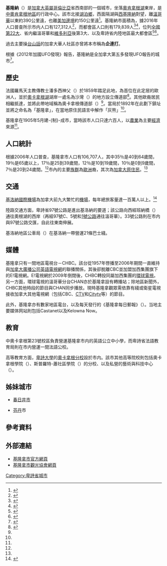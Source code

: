 {{noteTA
|1=zh-cn:不列颠哥伦比亚;zh-hk:卑詩;zh-tw:英屬哥倫比亞
|2=zh-cn:奥卡纳干;zh-hk:奧卡拿根;zh-tw:奧肯拿根
|3=zh-hans:公车局;zh-hk:公車局;zh-tw:公車局;
}}
{{Infobox settlement
|name                   = 基隆納
|native_name            = {{lang|en|Kelowna}}
|settlement_type        = 市
|nickname               = 
|motto                  = {{lang|en|Fruitful in Unity}}
|image_skyline          = Kelowna city view 2017.jpg
|imagesize              = 
|image_caption          = 基隆納天際線
|image_flag             = 
|image_shield           = Kelownacoatofarms.jpg
|shield_size            = 150px
|pushpin_relief         = yes
|pushpin_map = Canada British Columbia
|pushpin_label_position = <!-- the position of the pushpin label: left, right, top, bottom, none -->
|pushpin_map_caption    = 基隆納在[[卑詩省|卑詩省]]的位置
|pushpin_mapsize =
|coordinates     = {{Coord|49|15|02|N|123|06|43|W|region:CA-BC|display=it}}
|subdivision_type       = [[國家|國家]]
|subdivision_name       = {{CAN}}
|subdivision_type1      = [[省|省]]
|subdivision_name1      = [[英屬哥倫比亞|英屬哥倫比亞]]
|subdivision_type2      = [[不列顛哥倫比亞省行政區劃|區域]]
|subdivision_name2      = [[中奥肯拿根地區|中奥肯拿根地區]]
|leader_title           = [[市長|市長]]
|leader_name            = Colin Basran

|established_title      = 設市
|established_date       = 1905年

|area_total_km2         = 211.82
|area_metro_km2         = 

|population_as_of       = 2017年
|population_note        = 
|population_total       = 197,312
|population_metro       = 319,839（[[按人口排列的加拿大大都會區列表|全國排名第22位]]）
|population_urban       = 141,767
|population_density_km2 = auto
|population_density_mi2 = 
|timezone               = 太平洋標準時間
|utc_offset             = -8
|timezone_DST           = 太平洋日光節約時間
|utc_offset_DST         = -7
|postal_code_type       = [[加拿大郵區編號|郵政編號前綴]]
|postal_code            = V1P、V1V-V1Z
|area_code              = 250、778

|elevation_m            = 344
|elevation_ft           = 
|website                = [http://www.kelowna.ca 基洛納市官方網頁]
|footnotes              = 
}}
'''基隆納'''（{{lang|en|Kelowna}}）是[[加拿大|加拿大]][[英屬哥倫比亞|英屬哥倫比亞]]省西南部的一個城市，坐落[[欧肯纳根湖|奧肯拿根湖]]東岸，是[[中奧肯拿根地區|中奧肯拿根地區]]的行政中心。該市北接[[湖泊鄉|湖泊鄉]]，西面隔湖與[[西基隆納|西基隆納]]對望，離[[溫哥華|溫哥華]]以東約390公里遠，也離[[美加邊境|美加邊境]]約150公里遠<ref>{{citeweb|url=http://www.kelowna.ca/CM/Page1007.aspx|title=Location Map|work=City of Kelowna|year=2009|accessdate=2009-11-26|archive-date=2016-05-04|archive-url=https://web.archive.org/web/20160504101849/http://www.kelowna.ca/cm/page1007.aspx|dead-url=no}}</ref>。基隆納市面積為{{convert|211.82|sqm|sqft}}，據2016年人口普查所示市内人口有127,312人<ref name=statscan-city>{{citeweb|url=https://www12.statcan.gc.ca/census-recensement/2011/dp-pd/prof/details/page.cfm?Lang=E&Geo1=CSD&Code1=5935010&Geo2=PR&Code2=01&Data=Count&SearchText=kelowna&SearchType=Begins&SearchPR=59&B1=All&Custom=#tabs1|title=Census Profile: Kelowna (City)|work=[[加拿大統計局|加拿大統計局]]|year=2011|accessdate=2016-11-21|archive-date=2020-12-03|archive-url=https://web.archive.org/web/20201203175948/https://www12.statcan.gc.ca/census-recensement/2011/dp-pd/prof/details/page.cfm?Lang=E&Geo1=CSD&Code1=5935010&Geo2=PR&Code2=01&Data=Count&SearchText=kelowna&SearchType=Begins&SearchPR=59&B1=All&Custom=#tabs1|dead-url=no}}</ref>，而都會區人口則有179,839人<ref name=statscan-metro>{{citeweb|url=https://www12.statcan.gc.ca/census-recensement/2011/dp-pd/prof/details/page.cfm?Lang=E&Geo1=CMA&Code1=915&Geo2=PR&Code2=01&Data=Count&SearchText=kelowna&SearchType=Begins&SearchPR=59&B1=All&Custom=&TABID=1|title=Census Profile: Kelowna (CMA)|work=[[加拿大統計局|加拿大統計局]]|year=2011|accessdate=2016-11-21|archive-date=2020-12-03|archive-url=https://web.archive.org/web/20201203170652/https://www12.statcan.gc.ca/census-recensement/2011/dp-pd/prof/details/page.cfm?Lang=E&Geo1=CMA&Code1=915&Geo2=PR&Code2=01&Data=Count&SearchText=kelowna&SearchType=Begins&SearchPR=59&B1=All&Custom=&TABID=1|dead-url=no}}</ref><ref name=cityabout>{{citeweb|url=http://www.kelowna.ca/CM/Page67.aspx|title=About Kelowna|work=City of Kelowna|year=2009|accessdate=2009-11-26|archive-date=2016-12-07|archive-url=https://web.archive.org/web/20161207102743/http://www.kelowna.ca/cm/page67.aspx|dead-url=no}}</ref>，位列[[按人口排列的加拿大大都會區列表|全國第22大]]、省内繼溫哥華和[[維多利亞_(卑詩)|維多利亞]]後第3大、以及卑詩省内陸地區最大都會區<ref name=citypop>{{citeweb|url=http://www.kelowna.ca/CM/page130.aspx|title=Population / Demographic Statistics|work=City of Kelowna|year=2009|accessdate=2009-11-26|archive-date=2016-11-21|archive-url=https://web.archive.org/web/20161121233148/http://www.kelowna.ca/CM/page130.aspx|dead-url=no}}</ref><ref name=cityabout>{{citeweb|url=http://www.kelowna.ca/CM/Page67.aspx|title=About Kelowna|work=City of Kelowna|year=2009|accessdate=2009-11-26}}</ref>。

過去主要操[[台山話|台山話]]的加拿大華人社區亦曾將本市稱為'''企連打'''。

根據《2012年加國UFO發現》報告，基隆納是全加拿大第五多發現UFO報告的城市<ref>{{cite news |url=http://news.singtao.ca/toronto/2013-06-12/canada1371025059d4540201.html |title=大溫女子拍下懷疑UFO |date=2013-06-12 |publisher=[[星島日報|星島日報]]加東版 |author=馮瑞熊 |accessdate=2013-06-17 |language=zh-hant |archive-url=https://web.archive.org/web/20160312174525/http://news.singtao.ca/toronto/2013-06-12/canada1371025059d4540201.html |archive-date=2016-03-12 |dead-url=yes }}</ref>。

== 歷史 ==
法國羅馬天主教傳教士潘多西神父（{{lang|fr|Charles M. Pandosy}}）於1859年踏足此地，為首位在此定居的歐洲人，並於[[欧肯纳根湖|奧卡拿根湖]]湖岸一處名為沙灣（{{lang|fr|L'anse au sable}}）的地方設立傳道部<ref name=hist>{{citeweb|url=http://www.kelownabc.com/kelowna/|title=History of Kelowna BC|work=Kelowna Centennial Museum|accessdate=2016-11-21|archive-date=2020-06-23|archive-url=https://web.archive.org/web/20200623201418/https://www.kelownabc.com/kelowna/|dead-url=no}}</ref>。其他歐裔居民相繼抵達，並將此帶地域稱為奧卡拿根傳道部（{{lang|en|Okanagan Mission}}）<ref name=hist/>。當局於1892年在此劃下鎮址並將之命名為「基隆拿」，在當地原住民語言中解作「灰熊」<ref name=hist/>。

基隆拿在1905年5月建-{制}-成市，當時該市人口只達六百人，以[[農業|農業]]為主要[[經濟|經濟]]來源<ref name=cityabout/>。

== 人口統計 ==
根據2006年人口普查，基隆拿市人口有106,707人，其中35％是40到64歲間，19％是65歲以上，17％是25到39歲間，12％是10到19歲間，10％是0到9歲間，7％是20到24歲間。<ref name=citypop></ref>市內的主要[[族群_(人類社會)|族群]]為[[歐洲|歐洲]]裔，其次為[[加拿大原住民|加拿大原住民]]。<ref name=citypop></ref>

== 交通 ==
[[基洛納國際機場|基洛納國際機場]]為加拿大前九大繁忙的[[機場|機場]]，每年總旅客量達一百萬人以上。<ref>{{citeweb|url=http://www.kelowna.ca/cm/page68.aspx|title=Kelowna International Airport|work=City of Kelowna|year=2009|accessdate=2009-11-26|archive-date=2016-11-25|archive-url=https://web.archive.org/web/20161125121030/http://www.kelowna.ca/cm/page68.aspx|dead-url=no}}</ref>

陸路交通方面，卑詩省97號公路是進出基洛納的要道；該公路向西經班納橋（{{lang|en|William R. Bennett Bridge}}）通往奧根湖的西岸（再經97號C、5號和[[橫加公路|1號公路]]通往溫哥華）。33號公路則在市内與97號公路交匯，自此往東南伸展。

基洛納地區公車局（{{lang|en|Kelowna Regional Transit}}）在基洛納一帶營運21條巴士綫。

== 媒體 ==
基隆拿只有一間地區電視台－CHBC。該台從1957年啓播至2006年期間一直維持與[[加拿大廣播公司電視|加拿大廣播公司英語電視網]]的聯播關係，其後卻脫離CBC並加盟加西集團旗下的E!電視網。E!電視網於2009年倒閉後，CHBC轉投同屬加西集團的[[環球電視_(加拿大)|環球電視]]。另一方面，環球電視的溫哥華分台CHAN亦於基隆拿設有轉播站；除地區新聞外，CHBC其他時段的節目與CHAN同步播放。現時基隆拿觀眾需依靠有綫或衛星電視接收加拿大其他電視網（包括CBC、[[CTV電視網|CTV]]和[[城市電視網|Citytv]]等）的節目。

此外，基隆拿亦有數家地區電台，以及每天發行的《基隆拿每日郵報》（{{lang|en|Kelowna Daily Courier}}）。当地主要媒体网站則包括Castanet以及Kelowna Now。

== 教育 ==
中奧卡拿根第23號校區負責營運基隆拿市内的英語公立中小學，而卑詩省法語教育局則在市内營運一間法語公校。

高等教育方面，[[卑詩大學|卑詩大學]]的[[英屬哥倫比亞大學奧卡納干分校|奧卡拿根分校]]設於市内。該市其他高等院校則包括奧卡拿根學院（{{lang|en|Okanagan College}}）、斯普羅特-蕭社區學院（{{lang|en|Sprott-Shaw Community College}}）的分校、以及私營的藝術與科技中心（{{lang|en|The Centre for Arts and Technology}}）。

== 姊妹城市 ==
* {{JPN}} [[春日井市|春日井市]]
* {{NED}} [[芬丹|芬丹]]市

== 參考資料 ==
<div class="references-small">
<references />
</div>

== 外部連結 ==
{{Commons|Kelowna}}
* [http://www.kelowna.ca 基隆拿市官方網頁] {{Wayback|url=http://www.kelowna.ca/ |date=20201010150048 }} {{en}}
* [http://www.tourismkelowna.com/ 基隆拿市觀光協會網頁] {{Wayback|url=http://www.tourismkelowna.com/ |date=20210227093610 }} {{en}}

{{不列颠哥伦比亚省行政区划}}
{{Authority control}}
{{DEFAULTSORT:Kelowna}}

[[Category:卑詩省城市|Category:卑詩省城市]]